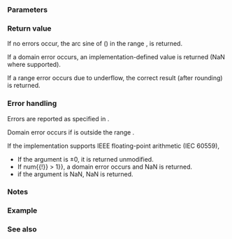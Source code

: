{{cpp/title|asin|asinf|asinl}}
{{cpp/numeric/math/navbar}}
{{cpp/numeric/math/declarations
|family=asin
|param1=num
|constexpr_since=26
|desc=Computes the principal value of the arc sine of {{c|num}}.
}}

===Parameters===
{{par begin}}
{{par|num|floating-point or integer value}}
{{par end}}

===Return value===
If no errors occur, the arc sine of {{c|num}} ({{math|arcsin(num)}}) in the range {{math|[- {{mfrac|&amp;pi;|2}} , +{{mfrac|&amp;pi;|2}}]}}, is returned.

If a domain error occurs, an implementation-defined value is returned (NaN where supported).

If a range error occurs due to underflow, the correct result (after rounding) is returned.

===Error handling===
Errors are reported as specified in {{lc|math_errhandling}}.

Domain error occurs if {{c|num}} is outside the range {{closed range|-1.0|1.0}}.

If the implementation supports IEEE floating-point arithmetic (IEC 60559),
* If the argument is ±0, it is returned unmodified.
* If {{math|{{!}}num{{!}} &gt; 1}}, a domain error occurs and NaN is returned.
* if the argument is NaN, NaN is returned.

===Notes===
{{cpp/numeric/math/additional integer overload note|asin}}

===Example===
{{example
|code=
#include &lt;cerrno&gt;
#include &lt;cfenv&gt;
#include &lt;cmath&gt;
#include &lt;cstring&gt;
#include &lt;iostream&gt;

// #pragma STDC FENV_ACCESS ON

int main()
{
    std::cout &lt;&lt; "asin(1.0) = " &lt;&lt; asin(1) &lt;&lt; '\n'
              &lt;&lt; "2*asin(1.0) = " &lt;&lt; 2 * asin(1) &lt;&lt; '\n'
              &lt;&lt; "asin(-0.5) = " &lt;&lt; asin(-0.5) &lt;&lt; '\n'
              &lt;&lt; "6*asin(-0.5) =" &lt;&lt; 6 * asin(-0.5) &lt;&lt; '\n';
    
    // special values
    std::cout &lt;&lt; "asin(0.0) = " &lt;&lt; asin(0) &lt;&lt; " asin(-0.0)=" &lt;&lt; asin(-0.0) &lt;&lt; '\n';
    
    // error handling
    errno = 0;
    std::feclearexcept(FE_ALL_EXCEPT);
    
    std::cout &lt;&lt; "asin(1.1) = " &lt;&lt; asin(1.1) &lt;&lt; '\n';
    
    if (errno == EDOM)
        std::cout &lt;&lt; "    errno == EDOM: " &lt;&lt; std::strerror(errno) &lt;&lt; '\n';
    if (std::fetestexcept(FE_INVALID))
        std::cout &lt;&lt; "    FE_INVALID raised" &lt;&lt; '\n';
}
|p=true
|output=
asin(1.0) = 1.5708
2*asin(1.0) = 3.14159
asin(-0.5) = -0.523599
6*asin(-0.5) = -3.14159
asin(0.0) = 0 asin(-0.0)=-0
asin(1.1) = nan
    errno == EDOM: Numerical argument out of domain
    FE_INVALID raised
}}

===See also===
{{dsc begin}}
{{dsc inc|cpp/numeric/math/dsc acos}}
{{dsc inc|cpp/numeric/math/dsc atan}}
{{dsc inc|cpp/numeric/math/dsc atan2}}
{{dsc inc|cpp/numeric/math/dsc sin}}
{{dsc inc|cpp/numeric/complex/dsc asin}}
{{dsc inc|cpp/numeric/valarray/dsc asin}}
{{dsc see c|c/numeric/math/asin}}
{{dsc end}}

{{langlinks|de|es|fr|it|ja|pl|pt|ru|zh}}